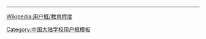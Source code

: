 {{Userbox
  |border-c = #ee0000
  |border-s = 1
  |id-c     = #ffffff
  |id-s     = 10
  |id-fc    = #000
  |info-c   = #ee0000
  |info-s   = 10
  |info-fc  = #ffffff
  |id       = JXUFE 江西财经大学
  |info     = 这个用户是'''[[江西财经大学|<span class="org", style="color: #FFFFFF">江西财经大学</span>]]'''的校友、学生或老师。
}}<noinclude>
<div style="clear:both">
----
[[Wikipedia:用户框/教育程度]]</div>
{{UF-hcard-part}}
[[Category:中国大陆学校用户框模板]]
</noinclude>